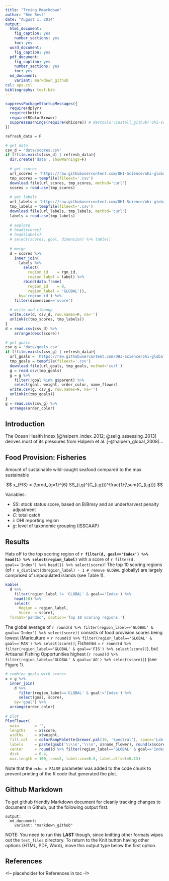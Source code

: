 ```yaml
---
title: "Trying Rmarkdown"
author: "Ben Best"
date: "August 1, 2014"
output:
  html_document:
    fig_caption: yes
    number_sections: yes
    toc: yes
  word_document:
    fig_caption: yes
  pdf_document:
    fig_caption: yes
    number_sections: yes
    toc: yes
  md_document:
    variant: markdown_github
csl: apa.csl
bibliography: test.bib
---
```


```r
suppressPackageStartupMessages({
  require(dplyr)
  require(knitr)
  require(RColorBrewer)
  suppressWarnings(require(ohicore)) # devtools::install_github('ohi-science/ohicore')
})

refresh_data = F

# get data
csv_d = 'data/scores.csv'
if (!file.exists(csv_d) | refresh_data){
  dir.create('data', showWarnings=F)
  
  # get scores
  url_scores = 'https://raw.githubusercontent.com/OHI-Science/ohi-global/master/eez2014/scores.csv'
  tmp_scores = tempfile(fileext='.csv')
  download.file(url_scores, tmp_scores, method='curl')
  scores = read.csv(tmp_scores)
  
  # get labels
  url_labels = 'https://raw.githubusercontent.com/OHI-Science/ohi-global/master/eez2014/layers/rgn_labels.csv'
  tmp_labels = tempfile(fileext='.csv')
  download.file(url_labels, tmp_labels, method='curl')
  labels = read.csv(tmp_labels)
  
  # explore
  # head(scores)
  # head(labels)
  # select(scores, goal, dimension) %>% table()
  
  # merge
  d = scores %>%
    inner_join(
      labels %>%
        select(
          region_id    = rgn_id, 
          region_label = label) %>%
        rbind(data.frame(
          region_id    = 0, 
          region_label = 'GLOBAL')),
      by='region_id') %>%
    filter(dimension=='score')
  
  # write and cleanup
  write.csv(d, csv_d, row.names=F, na='')
  unlink(c(tmp_scores, tmp_labels))
}
d = read.csv(csv_d) %>%
    arrange(desc(score))

# get goals
csv_g = 'data/goals.csv'
if (!file.exists(csv_g) | refresh_data){
  url_goals = 'https://raw.githubusercontent.com/OHI-Science/ohi-global/master/eez2014/conf/goals.csv'
  tmp_goals = tempfile(fileext='.csv')
  download.file(url_goals, tmp_goals, method='curl')
  g = read.csv(tmp_goals)
  g = g %>%
    filter(!goal %in% g$parent) %>%
    select(goal, weight, order_color, name_flower)
  write.csv(g, csv_g, row.names=F, na='')
  unlink(c(tmp_goals))
}
g = read.csv(csv_g) %>%
  arrange(order_color)
```


## Introduction {-}

The Ocean Health Index [@halpern_index_2012; @selig_assessing_2013] derives most of its pressures from Halpern et al. [-@halpern_global_2008]...

## Food Provision: Fisheries

Amount of sustainable wild-caught seafood compared to the max sustainable

$$
x_{FIS} =  (\prod_{g=1}^{6} SS_{i,g}^{C_{i,g}})^\frac{1}{\sum{C_{i,g}}}
$$

Variables:

- $SS$: stock status score, based on B/Bmsy and an underharvest penalty adjustment
- $C$: total catch
- $i$: OHI reporting region
- $g$: level of taxonomic grouping (ISSCAAP)</small>


## Results

Hats off to the top scoring region of **`r filter(d, goal=='Index') %>% head(1) %>% select(region_label)`** with a score of `r filter(d, goal=='Index') %>% head(1) %>% select(score)`! The top 10 scoring regions (of `r n_distinct(d$region_label) - 1 # remove GLOBAL` globally) are largely comprised of unpopulated islands (see Table 1).

```r
kable(
  d %>%
    filter(region_label != 'GLOBAL' & goal=='Index') %>%
    head(10) %>%
    select(
      Region = region_label,
      Score  = score), 
  format='pandoc', caption='Top 10 scoring regions.')
```

The global average of `r round(d %>% filter(region_label=='GLOBAL' & goal=='Index') %>% select(score))` consists of food provision scores being lowest (Mariculture = `r round(d %>% filter(region_label=='GLOBAL' & goal=='MAR') %>% select(score))`; Fisheries = `r round(d %>% filter(region_label=='GLOBAL' & goal=='FIS') %>% select(score))`), but Artisanal Fishing Opportunities highest (`r round(d %>% filter(region_label=='GLOBAL' & goal=='AO') %>% select(score))`) (see Figure 1). 

```r
# combine goals with scores
x = g %>%
  inner_join(
    d %>%
      filter(region_label=='GLOBAL' & goal!='Index') %>%
      select(goal, score),
    by='goal') %>%
  arrange(order_color)
  
# plot
PlotFlower(
  main       = '',
  lengths    = x$score,
  widths     = x$weight,
  fill.col   = colorRampPalette(brewer.pal(10, 'Spectral'), space='Lab')(nrow(x)),
  labels     = paste(gsub('\\\\n','\\\n', x$name_flower), round(x$score), sep='\n'),
  center     = round(d %>% filter(region_label=='GLOBAL' & goal=='Index') %>% select(score)),
  disk       = 0.4, 
  max.length = 100, cex=2, label.cex=0.5, label.offset=0.13)
```

Note that the `echo = FALSE` parameter was added to the code chunk to prevent printing of the R code that generated the plot.

## Github Markdown

To get github friendly Markdown document for cleanly tracking changes to document in Github, put the following output first:

```
output:
  md_document:
    variant: "markdown_github"
```

NOTE: You need to run this **LAST** though, since knitting other formats wipes out the `test_files` directory. To return to the Knit button having other options (HTML, PDF, Word), move this output type below the first option.

## References {-}
<!-- placeholder for References in toc --!>